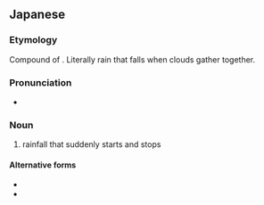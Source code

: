 ==Japanese==
{{ja-kanjitab|むら|さめ|yomi=kun}}

===Etymology===
Compound of {{compound|群|tr1=mura|t1=gather|雨|tr2=same|t2=rain|lang=ja}}. Literally rain that falls when clouds gather together.

===Pronunciation===
* {{IPA|[murasame]|lang=ja}}

===Noun===
{{ja-noun|むらさめ}}

# rainfall that suddenly starts and stops

====Alternative forms====
* {{l|ja|群雨}}
* {{l|ja|村雨}}